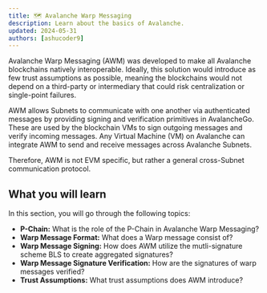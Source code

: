 ```yaml
---
title: 🗺️ Avalanche Warp Messaging
description: Learn about the basics of Avalanche.
updated: 2024-05-31
authors: [ashucoder9]
---
```


Avalanche Warp Messaging (AWM) was developed to make all Avalanche blockchains natively interoperable. Ideally, this solution would introduce as few trust assumptions as possible, meaning the blockchains would not depend on a third-party or intermediary that could risk centralization or single-point failures. 

AWM allows Subnets to communicate with one another via authenticated messages by providing signing and verification primitives in AvalancheGo. These are used by the blockchain VMs to sign outgoing messages and verify incoming messages. Any Virtual Machine (VM) on Avalanche can integrate AWM to send and receive messages across Avalanche Subnets. 

Therefore, AWM is not EVM specific, but rather a general cross-Subnet communication protocol.

## What you will learn

In this section, you will go through the following topics:

- **P-Chain:** What is the role of the P-Chain in Avalanche Warp Messaging?
- **Warp Message Format:** What does a Warp message consist of?
- **Warp Message Signing:** How does AWM utilize the mutli-signature scheme BLS to create aggregated signatures?
- **Warp Message Signature Verification:** How are the signatures of warp messages verified?
- **Trust Assumptions:** What trust assumptions does AWM introduce?
